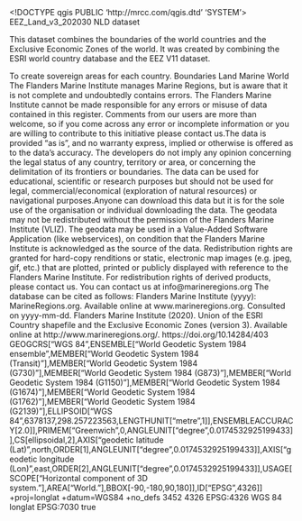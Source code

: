 <!DOCTYPE qgis PUBLIC 'http://mrcc.com/qgis.dtd' 'SYSTEM'>
<qgis version="3.30.1-'s-Hertogenbosch">
  <identifier>EEZ_Land_v3_202030</identifier>
  <parentidentifier></parentidentifier>
  <language>NLD</language>
  <type>dataset</type>
  <title>EEZ_Land_v3_202030</title>
  <abstract>This dataset combines the boundaries of the world countries and the Exclusive Economic Zones of the world. It was created by combining the ESRI world country database and the EEZ V11 dataset.

To create sovereign areas for each country.</abstract>
  <keywords vocabulary="Search keys">
    <keyword>Boundaries</keyword>
    <keyword>Land</keyword>
    <keyword>Marine</keyword>
    <keyword>World</keyword>
  </keywords>
  <links/>
  <dates/>
  <fees></fees>
  <constraints type="Limitations of use">The Flanders Marine Institute manages Marine Regions, but is aware that it is not complete and undoubtedly contains errors. The Flanders Marine Institute cannot be made responsible for any errors or misuse of data contained in this register. Comments from our users are more than welcome, so if you come across any error or incomplete information or you are willing to contribute to this initiative please contact us.The data is provided "as is", and no warranty express, implied or otherwise is offered as to the data's accuracy. The developers do not imply any opinion concerning the legal status of any country, territory or area, or concerning the delimitation of its frontiers or boundaries. The data can be used for educational, scientific or research purposes but should not be used for legal, commercial/economical (exploration of natural resources) or navigational purposes.Anyone can download this data but it is for the sole use of the organisation or individual downloading the data. The geodata may not be redistributed without the permission of the Flanders Marine Institute (VLIZ). The geodata may be used in a Value-Added Software Application (like webservices), on condition that the Flanders Marine Institute is acknowledged as the source of the data. Redistribution rights are granted for hard-copy renditions or static, electronic map images (e.g. jpeg, gif, etc.) that are plotted, printed or publicly displayed with reference to the Flanders Marine Institute. For redistribution rights of derived products, please contact us. You can contact us at info@marineregions.org The database can be cited as follows: Flanders Marine Institute (yyyy): MarineRegions.org. Available online at www.marineregions.org. Consulted on yyyy-mm-dd.</constraints>
  <rights>Flanders Marine Institute (2020). Union of the ESRI Country shapefile and the Exclusive Economic Zones (version 3). Available online at http://www.marineregions.org/. https://doi.org/10.14284/403</rights>
  <encoding></encoding>
  <crs>
    <spatialrefsys nativeFormat="Wkt">
      <wkt>GEOGCRS["WGS 84",ENSEMBLE["World Geodetic System 1984 ensemble",MEMBER["World Geodetic System 1984 (Transit)"],MEMBER["World Geodetic System 1984 (G730)"],MEMBER["World Geodetic System 1984 (G873)"],MEMBER["World Geodetic System 1984 (G1150)"],MEMBER["World Geodetic System 1984 (G1674)"],MEMBER["World Geodetic System 1984 (G1762)"],MEMBER["World Geodetic System 1984 (G2139)"],ELLIPSOID["WGS 84",6378137,298.257223563,LENGTHUNIT["metre",1]],ENSEMBLEACCURACY[2.0]],PRIMEM["Greenwich",0,ANGLEUNIT["degree",0.0174532925199433]],CS[ellipsoidal,2],AXIS["geodetic latitude (Lat)",north,ORDER[1],ANGLEUNIT["degree",0.0174532925199433]],AXIS["geodetic longitude (Lon)",east,ORDER[2],ANGLEUNIT["degree",0.0174532925199433]],USAGE[SCOPE["Horizontal component of 3D system."],AREA["World."],BBOX[-90,-180,90,180]],ID["EPSG",4326]]</wkt>
      <proj4>+proj=longlat +datum=WGS84 +no_defs</proj4>
      <srsid>3452</srsid>
      <srid>4326</srid>
      <authid>EPSG:4326</authid>
      <description>WGS 84</description>
      <projectionacronym>longlat</projectionacronym>
      <ellipsoidacronym>EPSG:7030</ellipsoidacronym>
      <geographicflag>true</geographicflag>
    </spatialrefsys>
  </crs>
  <extent>
    <spatial minx="-180" maxx="180" maxz="0" miny="-90" minz="0" crs="EPSG:4326" maxy="86.99400500000000136" dimensions="2"/>
  </extent>
</qgis>
